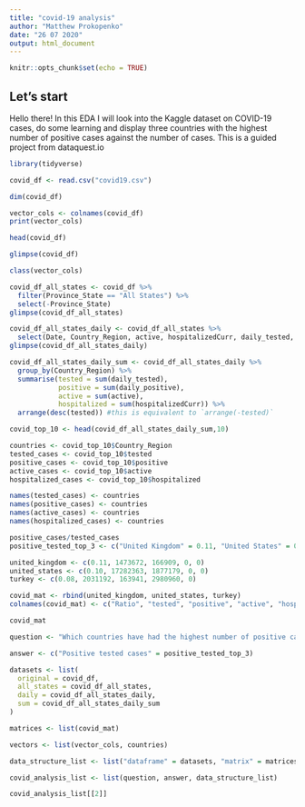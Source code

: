 ---
title: "covid-19 analysis"
author: "Matthew Prokopenko"
date: "26 07 2020"
output: html_document
---

```{r setup, include=FALSE}
knitr::opts_chunk$set(echo = TRUE)
```

## Let's start
Hello there! In this EDA I will look into the Kaggle dataset on COVID-19 cases, do some learning and display three countries with the highest number of positive cases against the number of cases. 
This is a guided project from dataquest.io 


```{r}
library(tidyverse)


```
```{r}
covid_df <- read.csv("covid19.csv")

dim(covid_df)

vector_cols <- colnames(covid_df)
print(vector_cols)

head(covid_df)

glimpse(covid_df)
```
```{r}
class(vector_cols)
```
```{r}
covid_df_all_states <- covid_df %>% 
  filter(Province_State == "All States") %>%
  select(-Province_State)
glimpse(covid_df_all_states)
```
```{r}
covid_df_all_states_daily <- covid_df_all_states %>%
  select(Date, Country_Region, active, hospitalizedCurr, daily_tested, daily_positive)
glimpse(covid_df_all_states_daily)
```
```{r}
covid_df_all_states_daily_sum <- covid_df_all_states_daily %>% 
  group_by(Country_Region) %>% 
  summarise(tested = sum(daily_tested), 
            positive = sum(daily_positive),
            active = sum(active),
            hospitalized = sum(hospitalizedCurr)) %>% 
  arrange(desc(tested)) #this is equivalent to `arrange(-tested)`
```


```{r}
covid_top_10 <- head(covid_df_all_states_daily_sum,10)
```

```{r}
countries <- covid_top_10$Country_Region
tested_cases <- covid_top_10$tested
positive_cases <- covid_top_10$positive
active_cases <- covid_top_10$active
hospitalized_cases <- covid_top_10$hospitalized

```

```{r}
names(tested_cases) <- countries
names(positive_cases) <- countries
names(active_cases) <- countries
names(hospitalized_cases) <- countries
```

```{r}
positive_cases/tested_cases
positive_tested_top_3 <- c("United Kingdom" = 0.11, "United States" = 0.10, "Turkey" = 0.08)

```
```{r}
united_kingdom <- c(0.11, 1473672, 166909, 0, 0)
united_states <- c(0.10, 17282363, 1877179, 0, 0)
turkey <- c(0.08, 2031192, 163941, 2980960, 0)
```

```{r}
covid_mat <- rbind(united_kingdom, united_states, turkey) 
colnames(covid_mat) <- c("Ratio", "tested", "positive", "active", "hospitalized")
```

```{r}
covid_mat
```

```{r}
question <- "Which countries have had the highest number of positive cases against the number of tests?"

answer <- c("Positive tested cases" = positive_tested_top_3)
```

```{r}
datasets <- list(
  original = covid_df,
  all_states = covid_df_all_states,
  daily = covid_df_all_states_daily,
  sum = covid_df_all_states_daily_sum
)

matrices <- list(covid_mat)

vectors <- list(vector_cols, countries)

data_structure_list <- list("dataframe" = datasets, "matrix" = matrices, "vector" = vectors)

covid_analysis_list <- list(question, answer, data_structure_list)

covid_analysis_list[[2]]
```

